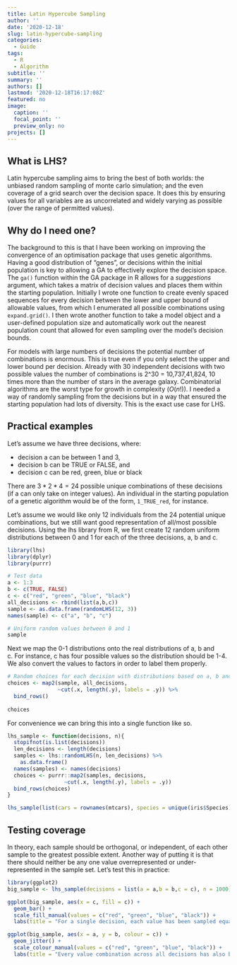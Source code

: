 ```yaml
---
title: Latin Hypercube Sampling
author: ''
date: '2020-12-18'
slug: latin-hypercube-sampling
categories:
  - Guide
tags:
  - R
  - Algorithm
subtitle: ''
summary: ''
authors: []
lastmod: '2020-12-18T16:17:08Z'
featured: no
image:
  caption: ''
  focal_point: ''
  preview_only: no
projects: []
---
```


## What is LHS?
Latin hypercube sampling aims to bring the best of both worlds: the unbiased random sampling of monte carlo simulation; and the even coverage of a grid search over the decision space. It does this by ensuring values for all variables are as uncorrelated and widely varying as possible (over the range of permitted values).

## Why do I need one?
The background to this is that I have been working on improving the convergence of an optimisation package that uses genetic algorithms. Having a good distribution of "genes", or decisions within the initial population is key to allowing a GA to effectively explore the decision space. The `ga()` function within the GA package in R allows for a _suggestions_ argument, which takes a matrix of decision values and places them within the starting population. Initially I wrote one function to create evenly spaced sequences for every decision between the lower and upper bound of allowable values, from which I enumerated all possible combinations using `expand.grid()`. I then wrote another function to take a model object and a user-defined population size and automatically work out the nearest population count that allowed for even sampling over the model's decision bounds.

For models with large numbers of decisions the potential number of combinations is enormous. This is true even if you only select the upper and lower bound per decision. Already with 30 independent decisions with two possible values the number of combinations is 2^30 = 10,737,41,824, 10 times more than the number of stars in the average galaxy. Combinatorial algorithms are the worst type for growth in complexity ($O(n!)$). I needed a way of randomly sampling from the decisions but in a way that ensured the starting population had lots of diversity. This is the exact use case for LHS.

## Practical examples
Let's assume we have three decisions, where:

* decision a can be between 1 and 3,
* decision b can be TRUE or FALSE, and
* decision c can be red, green, blue or black

There are $3 * 2 * 4 = 24$ possible unique combinations of these decisions (if a can only take on integer values). An individual in the starting population of a genetic algorithm would be of the form, `1_TRUE_red`, for instance.

Let's assume we would like only 12 individuals from the 24 potential unique combinations, but we still want good representation of all/most possible decisions. Using the lhs library from R, we first create 12 random uniform distributions between 0 and 1 for each of the three decisions, a, b and c.

```r
library(lhs)
library(dplyr)
library(purrr)

# Test data
a <- 1:3
b <- c(TRUE, FALSE)
c <- c("red", "green", "blue", "black")
all_decisions <- rbind(list(a,b,c))
sample <- as.data.frame(randomLHS(12, 3))
names(sample) <- c("a", "b", "c")

# Uniform random values between 0 and 1
sample
```

Next we map the 0-1 distributions onto the real distributions of a, b and c. For instance, c has four possible values so the distribution should be 1-4. We also convert the values to factors in order to label them properly.

```r
# Random choices for each decision with distributions based on a, b and c
choices <- map2(sample, all_decisions,
                ~cut(.x, length(.y), labels = .y)) %>%
  bind_rows()
  
choices
```

For convenience we can bring this into a single function like so.
```r
lhs_sample <- function(decisions, n){
  stopifnot(is.list(decisions))
  len_decisions <- length(decisions)
  samples <- lhs::randomLHS(n, len_decisions) %>%
    as.data.frame()
  names(samples) <- names(decisions)
  choices <- purrr::map2(samples, decisions,
                  ~cut(.x, length(.y), labels = .y))
  bind_rows(choices)
}

lhs_sample(list(cars = rownames(mtcars), species = unique(iris$Species), letter = LETTERS[24:26]), n = 10)
```

## Testing coverage
In theory, each sample should be orthogonal, or independent, of each other sample to the greatest possible extent. Another way of putting it is that there should neither be any one value overrepresented or under-represented in the sample set. Let's test this in practice:

```r
library(ggplot2)
big_sample <- lhs_sample(decisions = list(a = a,b = b,c = c), n = 1000)

ggplot(big_sample, aes(x = c, fill = c)) +
  geom_bar() +
  scale_fill_manual(values = c("red", "green", "blue", "black")) +
  labs(title = "For a single decision, each value has been sampled equally")

ggplot(big_sample, aes(x = a, y = b, colour = c)) +
  geom_jitter() +
  scale_colour_manual(values = c("red", "green", "blue", "black")) +
  labs(title = "Every value combination across all decisions has also been sampled equally")

```
